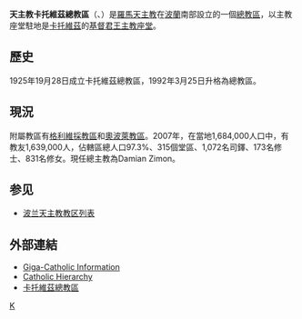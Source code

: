 {{Infobox Roman Catholic diocese
|Roman Catholic Diocese of = 天主教卡托維茲總教區
|Latin name of diocese = Archidioecesis Katovicensis
|image =Cathedral in Katowice.jpg
|caption =基督君王主教座堂
|location = [[波蘭|波蘭]]
|territory =[[格但斯克|格但斯克]]
|population =1,639,000  
|rite = [[拉丁禮|拉丁禮]]
|patron =
|province =
|established = 1925年19月28日
|cathedral = [[基督君王主教座堂(卡托维兹)|基督君王主教座堂]]
|co-cathedral =
|leadership = 總主教
|website =[http://www.archidiecezja.katowice.pl/ 卡托維茲總教區]
|metropolitan =Damian Zimon
|ordinary =  
|coadjutor bishop =
|auxiliary =
}}
'''天主教卡托維茲總教區'''（{{lang-la|Archidioecesis Katovicensis}}、{{lang-pl|Archidiecezja katowicka}}）是[[羅馬天主教|羅馬天主教]]在[[波蘭|波蘭]]南部設立的一個[[總教區|總教區]]，以主教座堂駐地是[[卡托維茲|卡托維茲]]的[[基督君王主教座堂(卡托维兹)|基督君王主教座堂]]。

==歷史==
1925年19月28日成立卡托維茲總教區，1992年3月25日升格為總教區。

==現況==
附屬教區有[[天主教格利維採教區|格利維採教區]]和[[天主教奧波萊教區|奧波萊教區]]。2007年，在當地1,684,000人口中，有教友1,639,000人，佔轄區總人口97.3%、315個堂區、1,072名司鐸、173名修士、831名修女。現任總主教為Damian Zimon。

==参见==
*[[波兰天主教教区列表|波兰天主教教区列表]]

==外部連結==
* [http://www.gcatholic.org/dioceses/diocese/kato0.htm Giga-Catholic Information] {{Wayback|url=http://www.gcatholic.org/dioceses/diocese/kato0.htm |date=20220527205005 }} 
* [http://www.catholic-hierarchy.org/diocese/dkato.html Catholic Hierarchy] {{Wayback|url=http://www.catholic-hierarchy.org/diocese/dkato.html |date=20210118202004 }}
* [https://web.archive.org/web/20180114114032/http://www.archidiecezja.katowice.pl/  卡托維茲總教區]

{{波蘭天主教教區}}

[[Category:波兰天主教教区|K]]